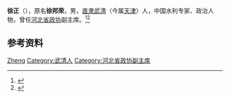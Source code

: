 {{Otheruses|other=名为徐正的其他人物|徐正}}

'''徐正'''（{{bd|1891年||1971年|}}），原名'''徐邦荣'''，男，[[直隶|直隶]][[武清县|武清]]（今属[[天津|天津]]）人，中国水利专家、政治人物，曾任[[河北省政协|河北省政协]]副主席。<ref>{{cite book|title=中囯人名大辞典·当代人物卷|author=廖盖隆等编|year=1990|publisher=上海辞书出版社|location=上海|page=}}</ref><ref>{{Cite book|title=中华人民共和国职官志|author=何虎生, 李耀东, 向常福主编|publisher=中国社会出版社|year=2003|isbn=9787800883934|location=北京|pages=}}</ref>

== 参考资料 ==
{{reflist}}

{{中国人物小作品}}

{{Authority control}}
{{DEFAULTSORT:Xu徐}}
[[Category:徐姓|Zheng]]
[[Category:武清人|Category:武清人]]
[[Category:河北省政协副主席|Category:河北省政协副主席]]